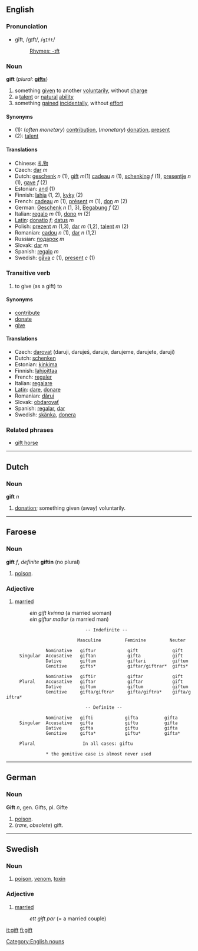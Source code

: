==English==

===Pronunciation===
*gĭft, /ɡɪft/, /<tt>gIft</tt>/
*:[[Rhymes:English:-ɪft|Rhymes: -ɪft]]

===Noun===
'''gift'''  (''plural:'' '''[[gifts]]''')
# something [[give]]n to another [[voluntarily]], without [[charge]]
# a [[talent]] or [[natural]] [[ability]]
# something [[gain]]ed [[incidentally]], without [[effort]]

====Synonyms====
*(1): (''often monetary'') [[contribution]], (''monetary'') [[donation]], [[present]]
*(2): [[talent]]

====Translations====
*Chinese: [[礼物]]
*Czech:  [[dar]] ''m''
*Dutch: [[geschenk]] ''n'' (1), [[gift]] ''m''(1) [[cadeau]] ''n'' (1), [[schenking]] ''f'' (1), [[presentje]] ''n'' (1), [[gave]] ''f'' (2)
*Estonian: [[and#Estonian|and]] (1)
*Finnish: [[lahja]] (1, 2), [[kyky]] (2)
*French: [[cadeau]] ''m'' (1), [[présent]] ''m'' (1), [[don]] ''m'' (2)
*German: [[Geschenk]] ''n'' (1, 3), [[Begabung]] ''f'' (2)
*Italian: [[regalo]] ''m'' (1), [[dono]] ''m'' (2)
*[[Latin]]: [[donatio]] ''f''; [[datus]] ''m''
*Polish: [[prezent]] ''m'' (1,3), [[dar]] ''m'' (1,2), [[talent]] ''m'' (2)
*Romanian: [[cadou]] ''n'' (1), [[dar]] ''n'' (1,2)
*Russian: [[пoдaрoк]] ''m''
*Slovak: [[dar]] ''m''
*Spanish: [[regalo]] ''m''
*Swedish: [[gåva]] ''c'' (1), [[present]] ''c'' (1)

[[Category:English nouns]]

===Transitive verb===
{{en-infl-reg-consonant|gift||}}

# to give (as a gift) to

====Synonyms====
*[[contribute]]
*[[donate]]
*[[give]]

====Translations====
*Czech:  [[darovat]]  (daruji, daruješ, daruje, darujeme, darujete, darují)
*Dutch: [[schenken]]
*Estonian: [[kinkima]]
*Finnish: [[lahjoittaa]]
*French: [[regaler]]
*Italian: [[regalare]]
*[[Latin]]: [[dare]], [[donare]]
*Romanian: [[dărui]]
*Slovak: [[obdarovať]]
*Spanish: [[regalar]], [[dar]]
*Swedish: [[skänka]], [[donera]]

===Related phrases===
*[[gift horse]]

----
==Dutch==
===Noun===
'''gift''' ''n''

# [[donation]]; something given (away) voluntarily.

----
==Faroese==
===Noun===
'''gift''' ''f'', ''definite'' '''giftin''' (no plural)

# [[poison]].

===Adjective===
#[[married]]
#:''ein gift kvinna''  (a married woman)
#:''ein giftur maður'' (a married man)

                               -- Indefinite --

                            Masculine         Feminine         Neuter

                Nominative   giftur            gift             gift
      Singular  Accusative   giftan            gifta            gift
                Dative       giftum            giftari          giftum
                Genitive     gifts*            giftar/giftrar*  gifts*

                Nominative   giftir            giftar           gift 
      Plural    Accusative   giftar            giftar           gift
                Dative       giftum            giftum           giftum
                Genitive     gifta/giftra*     gifta/giftra*    gifta/giftra*

                               -- Definite --

                Nominative   gifti            gifta          gifta
      Singular  Accusative   gifta            giftu          gifta
                Dative       gifta            giftu          gifta
                Genitive     gifta*           giftu*         gifta*

      Plural                  In all cases: giftu

                * the genitive case is almost never used

----

==German==
===Noun===
'''Gift''' ''n'', gen. Gifts, pl. Gifte

# [[poison]].
# (''rare, obsolete'') gift.

----

==Swedish==

===Noun===
{{sv-noun-reg-r-n|gift|gifte}}
# [[poison]], [[venom]], [[toxin]]




===Adjective===
{{sv-adj-abs|gift|gift}}
# [[married]]
#: ''ett gift par'' (= a married couple)

[[it:gift]]
[[fi:gift]]